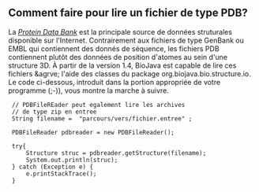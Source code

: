 == Comment faire pour lire un fichier de type PDB? ==

La [http://www.pdb.org ''Protein Data Bank''] est la principale source de donn&eacute;es struturales disponible sur l'Internet. Contrairement aux fichiers de type GenBank ou EMBL qui contiennent des donn&eacute;s de s&eacute;quence, les fichiers PDB contiennent plut&ocirc;t des donn&eacute;es de position d'atomes au sein d'une structure 3D. &Agrave; partir de la version 1.4, BioJava est capable de lire ces fichiers &agrve; l'aide des classes du package org.biojava.bio.structure.io. Le code ci-dessous, introduit dans la portion appropri&eacute;e de votre programme (;-)), vous montre la marche &agrave; suivre. 

<pre>
 // PDBFileREader peut egalement lire les archives
 // de type zip en entree
 String filename =  "parcours/vers/fichier.entree" ;
 
 PDBFileReader pdbreader = new PDBFileReader();
 
 try{
     Structure struc = pdbreader.getStructure(filename);
     System.out.println(struc);
 } catch (Exception e) {
     e.printStackTrace();
 }
</pre>